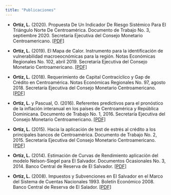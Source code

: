 ```yaml
---
title: "Publicaciones"
---
```

-  <strong>Ortiz, L.</strong> (2020). Propuesta De Un Indicador De Riesgo Sistémico Para El Triángulo Norte De Centroamérica. Documento de Trabajo No. 3, septiembre 2020. Secretaría Ejecutiva del Consejo Monetario Centroamericano. <a href="http://www.secmca.org/wp-content/uploads/2020/09/PROPUESTA-DE-UN-INDICADOR-DE-RIESGO-SIST%C3%89MICO-PARA-EL-TRI%C3%81NGULO-NORTE-DE-CENTROAM%C3%89RICA.pdf" class="email">[PDF]</a> 


-  <strong>Ortiz, L.</strong> (2019). El Mapa de Calor. Instrumento para la identificación de vulnerabilidad macroeocnómicas para la región. Notas Económicas Regionales No. 102, abril 2019. Secretaría Ejecutiva del Consejo Monetario Centroamericano. <a href="http://www.secmca.org/wp-content/uploads/2019/05/Nota-Económica-Regional-No.-102.pdf" class="email">[PDF]</a> 

- <strong>Ortiz, L.</strong> (2018). Requerimiento de Capital Contracíclico y Gap de Crédito en Centroamérica. Notas Económicas Regionales No. 97, agosto 2018. Secretaría Ejecutiva del Consejo Monetario Centroamericano.<a href="http://www.secmca.org/wp-content/uploads/2019/02/articulo97AGO2018.pdf" class="email">[PDF]</a>  

-  <strong>Ortiz, L.</strong> y Pascual, O. (2016). Referentes predictivos para el pronóstico de la inflación interanual en los países de Centroamérica y República Dominicana. Documento de Trabajo No. 1, 2016. Secretaría Ejecutiva del Consejo Monetario Centroamericano. <a href="http://www.secmca.org/wp-content/uploads/2019/02/1.-01_2016-pron%C3%B3stico-de-la-inflaci%C3%B3n-interanual.pdf" class="email">[PDF]</a>  

- <strong>Ortiz, L.</strong> (2015). Hacia la aplicación de test de estrés al crédito a los principales bancos de Centroamérica. Documento de Trabajo No. 2, 2015. Secretaría Ejecutiva del Consejo Monetario Centroamericano. <a href="http://www.secmca.org/wp-content/uploads/2019/02/2.-02_2015-aplicaci%C3%B3n-de-test-de-estr%C3%A9s-al-cr%C3%A9dito.pdf" class="email">[PDF]</a>   

- <strong>Ortiz, L.</strong> (2014). Estimación de Curvas de Rendimiento aplicación del modelo Nelson-Siegel para El Salvador. Documentos Ocasionales No. 3, 2014. Banco Central de Reserva de El Salvador. <a href="http://www.bcr.gob.sv/bcrsite/uploaded/content/category/2056392058.pdf" class="email">[PDF]</a>  

- <strong>Ortiz, L.</strong> (2008). Impuestos y Subvenciones en El Salvador en el Marco del Sistema de Cuentas Nacionales 1993. Boletín Económico 2008. Banco Central de Reserva de El Salador. <a href="http://www.bcr.gob.sv/bcrsite/uploaded/content/category/1532378855.pdf" class="email">[PDF]</a>  

